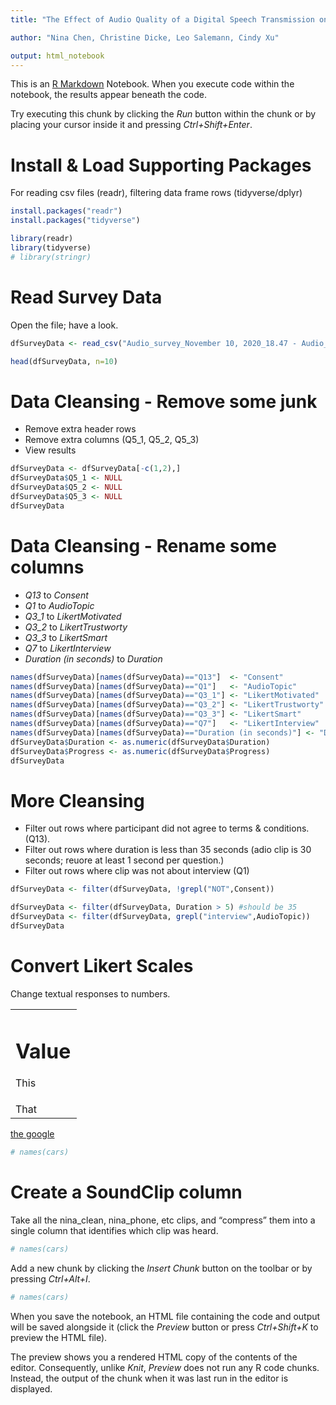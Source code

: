 ```yaml
---
title: "The Effect of Audio Quality of a Digital Speech Transmission on Perceived Trustworthiness"

author: "Nina Chen, Christine Dicke, Leo Salemann, Cindy Xu"

output: html_notebook
---
```


This is an [R Markdown](http://rmarkdown.rstudio.com) Notebook. When you execute code within the notebook, the results appear beneath the code. 

Try executing this chunk by clicking the *Run* button within the chunk or by placing your cursor inside it and pressing *Ctrl+Shift+Enter*. 

# Install & Load Supporting Packages
For reading csv files (readr), filtering data frame rows (tidyverse/dplyr)
```r
install.packages("readr")
install.packages("tidyverse")

library(readr)
library(tidyverse)
# library(stringr)
```
# Read Survey Data
Open the file; have a look.
```r
dfSurveyData <- read_csv("Audio_survey_November 10, 2020_18.47 - Audio_survey_November 10, 2020_18.47.csv")

head(dfSurveyData, n=10)
```

# Data Cleansing - Remove some junk
* Remove extra header rows
* Remove extra columns (Q5_1, Q5_2, Q5_3)
* View results
```r
dfSurveyData <- dfSurveyData[-c(1,2),]
dfSurveyData$Q5_1 <- NULL
dfSurveyData$Q5_2 <- NULL
dfSurveyData$Q5_3 <- NULL
dfSurveyData
```

# Data Cleansing -  Rename some columns
  - _Q13_ to _Consent_
  - _Q1_ to _AudioTopic_
  - _Q3_1_ to _LikertMotivated_
  - _Q3_2_ to _LikertTrustworty_
  - _Q3_3_ to _LikertSmart_
  - _Q7_ to _LikertInterview_
  - _Duration (in seconds)_ to _Duration_
```r
names(dfSurveyData)[names(dfSurveyData)=="Q13"]  <- "Consent"
names(dfSurveyData)[names(dfSurveyData)=="Q1"]   <- "AudioTopic"
names(dfSurveyData)[names(dfSurveyData)=="Q3_1"] <- "LikertMotivated"
names(dfSurveyData)[names(dfSurveyData)=="Q3_2"] <- "LikertTrustworty"
names(dfSurveyData)[names(dfSurveyData)=="Q3_3"] <- "LikertSmart"
names(dfSurveyData)[names(dfSurveyData)=="Q7"]   <- "LikertInterview"
names(dfSurveyData)[names(dfSurveyData)=="Duration (in seconds)"] <- "Duration"
dfSurveyData$Duration <- as.numeric(dfSurveyData$Duration)
dfSurveyData$Progress <- as.numeric(dfSurveyData$Progress)
dfSurveyData
```

# More Cleansing
* Filter out rows where participant did not agree to terms & conditions. (Q13).
* Filter out rows where duration is less than 35 seconds (adio clip is 30 seconds; reuore at least 1 second per question.)
* Filter out rows where clip was not about interview (Q1)
```r
dfSurveyData <- filter(dfSurveyData, !grepl("NOT",Consent))

dfSurveyData <- filter(dfSurveyData, Duration > 5) #should be 35
dfSurveyData <- filter(dfSurveyData, grepl("interview",AudioTopic))
dfSurveyData
```

# Convert Likert Scales
Change textual responses to numbers.

+------+---+
|Value |Number |
+======+===+
| This | 1 |
+------+---+
| That | 2 |
+------+---+

[the google](www.google.com)

```r
# names(cars)
```

# Create a SoundClip column
Take all the nina_clean, nina_phone, etc clips, and "compress" them into a single
column that identifies which clip was heard.



```r
# names(cars)
```
Add a new chunk by clicking the *Insert Chunk* button on the toolbar or by pressing *Ctrl+Alt+I*.
```r
# names(cars)
```

When you save the notebook, an HTML file containing the code and output will be saved alongside it (click the *Preview* button or press *Ctrl+Shift+K* to preview the HTML file).

The preview shows you a rendered HTML copy of the contents of the editor. Consequently, unlike *Knit*, *Preview* does not run any R code chunks. Instead, the output of the chunk when it was last run in the editor is displayed.
